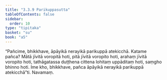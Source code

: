 ```yaml
---
title: "3.3.9 Parikuppasutta"
tableOfContents: false
sidebar:
  order: 10
type: "tipitaka"
basket: "su"
book: "a5"
---
```



<DynamicBreadcrumb />

<Division number="129" book="a5">

<Paragraph number="725" book="a5">
“Pañcime, bhikkhave, āpāyikā nerayikā parikuppā atekicchā. Katame pañca? Mātā jīvitā voropitā hoti, pitā jīvitā voropito hoti, arahaṃ jīvitā voropito hoti, tathāgatassa duṭṭhena cittena lohitaṃ uppāditaṃ hoti, saṃgho bhinno hoti. Ime kho, bhikkhave, pañca āpāyikā nerayikā parikuppā atekicchā”ti.

</Paragraph>
</Division>

<Paragraph number="726" type="center" book="a5">
Navamaṃ.
</Paragraph>
